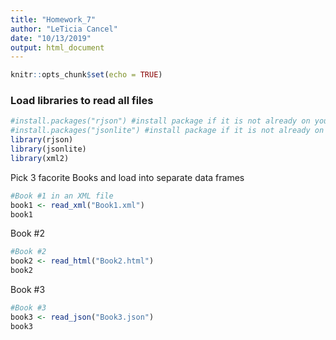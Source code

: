 ```yaml
---
title: "Homework_7"
author: "LeTicia Cancel"
date: "10/13/2019"
output: html_document
---
```


```r
knitr::opts_chunk$set(echo = TRUE)
```

### Load libraries to read all files
```r
#install.packages("rjson") #install package if it is not already on your machine
#install.packages("jsonlite") #install package if it is not already on your machine
library(rjson)
library(jsonlite)
library(xml2)
```

Pick 3 facorite Books and load into separate data frames
```r
#Book #1 in an XML file
book1 <- read_xml("Book1.xml")
book1
```

Book #2
```r
#Book #2
book2 <- read_html("Book2.html")
book2
```

Book #3
```r
#Book #3
book3 <- read_json("Book3.json")
book3
```

